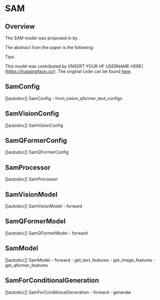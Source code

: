 <!--Copyright 2023 The HuggingFace Team. All rights reserved.

Licensed under the Apache License, Version 2.0 (the "License"); you may not use this file except in compliance with
the License. You may obtain a copy of the License at

http://www.apache.org/licenses/LICENSE-2.0

Unless required by applicable law or agreed to in writing, software distributed under the License is distributed on
an "AS IS" BASIS, WITHOUT WARRANTIES OR CONDITIONS OF ANY KIND, either express or implied. See the License for the
specific language governing permissions and limitations under the License.
-->

# SAM

## Overview

The SAM model was proposed in [<INSERT PAPER NAME HERE>](<INSERT PAPER LINK HERE>) by <INSERT AUTHORS HERE>.
<INSERT SHORT SUMMARY HERE>

The abstract from the paper is the following:

*<INSERT PAPER ABSTRACT HERE>*

Tips:

<INSERT TIPS ABOUT MODEL HERE>

This model was contributed by [INSERT YOUR HF USERNAME HERE](https://huggingface.co/<INSERT YOUR HF USERNAME HERE>).
The original code can be found [here](<INSERT LINK TO GITHUB REPO HERE>).


## SamConfig

[[autodoc]] SamConfig
    - from_vision_qformer_text_configs

## SamVisionConfig

[[autodoc]] SamVisionConfig

## SamQFormerConfig

[[autodoc]] SamQFormerConfig

## SamProcessor

[[autodoc]] SamProcessor

## SamVisionModel

[[autodoc]] SamVisionModel
    - forward

## SamQFormerModel

[[autodoc]] SamQFormerModel
    - forward

## SamModel

[[autodoc]] SamModel
    - forward
    - get_text_features
    - get_image_features
    - get_qformer_features

## SamForConditionalGeneration

[[autodoc]] SamForConditionalGeneration
    - forward
    - generate